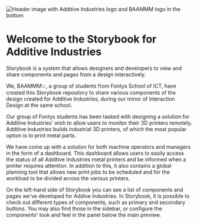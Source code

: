 
<Meta title="Introduction" />

<p>
	<img
		src="https://i.gyazo.com/afd3945f36445ebb977d4f48e21e08a9.png"
		alt="Header image with Additive Industries logo and BAAMMM logo in the bottom"
	/>
</p>

# Welcome to the Storybook for Additive Industries

Storybook is a system that allows designers and developers to view and share components and pages from a design interactively.

We, BAAMMM💥, a group of students from Fontys School of ICT, have created this Storybook repository to share various components of the design
created for Additive Industries, during our minor of Interaction Design at the same school.

Our group of Fontys students has been tasked with designing a solution for Additive Industries’ wish to allow users to monitor their 3D printers
remotely.
Additive Industries builds industrial 3D printers, of which the most popular option is to print metal parts.

We have come up with a solution for both machine operators and managers in the form of a dashboard.
This dashboard allows users to easily access the status of all Additive Industries metal printers and be informed when a printer requires
attention.
In addition to this, it also contains a global planning tool that allows new print jobs to be scheduled and for the workload to be divided across
the various printers.

On the left-hand side of Storybook you can see a list of components and pages we've developed for Addive Industries. In Storybook, it is possible to
check out different types of components, such as primary and secondary buttons. You may also find those in the sidebar, or configure the components'
look and feel in the panel below the main preview.
